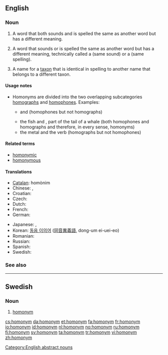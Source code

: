==English==
{{wikipedia|mul=Homonym (biology)}}

===Noun===
{{en-noun}}

# {{semantics}} {{context|strict sense}} A word that both sounds and is spelled the same as another word but has a different meaning.
# {{context|loosely}} A word that sounds or is spelled the same as another word but has a different meaning, technically called a {{term|homophone}} (same sound) or a {{term|homograph}} (same spelling).
# {{taxonomy}} A name for a [[taxon]] that is identical in spelling to another name that belongs to a different taxon.

====Usage notes====
* Homonyms are divided into the two overlapping subcategories [[homograph]]s and [[homophone]]s. Examples:
** {{term|die}} and {{term|dye}} (homophones but not homographs)
** the fish {{term|fluke}} and {{term|fluke}}, part of the tail of a whale (both homophones and homographs and therefore, in every sense, homonyms)
** the metal {{term|lead}} and the verb {{term|lead}} (homographs but not homophones)

====Related terms====
* [[homonymic]]
* [[homonymous]]

====Translations====
{{trans-top|word with the same sound or spelling but different meaning}}
* [[Catalan]]: homònim {{m|n}}
* Chinese: {{zh-tsp|同音異義詞|同音异义词|tóngyīn yìyì}}, {{zh-tsp|同音詞|同音词|tóngyīncí}}
* Croatian: {{t-|hr|homonim|m}}
* Czech: {{t+|cs|homonymum|n}}
* Dutch: {{t+|nl|homoniem|n}}
* French: {{t+|fr|homonyme|m|n}}
* German: {{t+|de|Homonym|n}}
{{trans-mid}}
* Japanese: {{t-|ja|同音異義語|tr=dōon igigo}},  {{t|ja|同音語|tr=dōongo}}
* Korean: [[동음 이의어]] ([[同音異義語]], dong-um ei-uei-eo)
* Romanian: {{t|ro|omonim|m}}
* Russian: {{t|ru|омоним|m|tr=omónim}}
* Spanish: {{t+|es|homónimo|m|n}}
* Swedish: {{t+|sv|homonym|c}}
{{trans-bottom}}

===See also===
{{nyms}}

[[Category:English abstract nouns]]

----

==Swedish==

===Noun===
{{infl|sv|noun|g=c}}
{{sv-noun-reg-er}}

# [[#English|homonym]]

[[cs:homonym]]
[[da:homonym]]
[[et:homonym]]
[[fa:homonym]]
[[fr:homonym]]
[[io:homonym]]
[[id:homonym]]
[[nl:homonym]]
[[no:homonym]]
[[ru:homonym]]
[[fi:homonym]]
[[sv:homonym]]
[[ta:homonym]]
[[tr:homonym]]
[[vi:homonym]]
[[zh:homonym]]